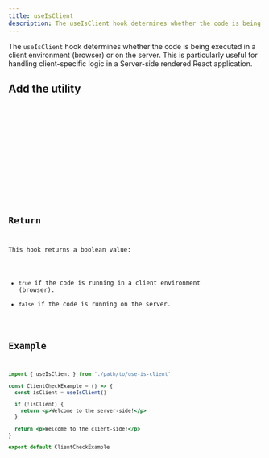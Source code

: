 ```yaml
---
title: useIsClient
description: The useIsClient hook determines whether the code is being executed in a client environment (browser) or on the server. This is particularly useful for handling client-specific logic in a Server-side rendered React application.
---
```


The `useIsClient` hook determines whether the code is being executed in a client environment (browser) or on the server. This is particularly useful for handling client-specific logic in a Server-side rendered React application.

## Add the utility

<Tabs>
  <TabItem label='CLI'>
    <Code code='npx @ivnatsr/ezreact add use-is-client' lang='bash' />
  </TabItem>
  <TabItem label='Code'>
      <Tabs>
        <TabItem label='JavaScript'>
          <UtilityCode lang='js' name='use-is-client' type='hooks' />
        </TabItem>
        <TabItem label='TypeScript'>
          <UtilityCode lang='ts' name='use-is-client' type='hooks' />
        </TabItem>
      </Tabs>
  </TabItem>
</Tabs>

## Return

This hook returns a boolean value:

- `true` if the code is running in a client environment (browser).
- `false` if the code is running on the server.

## Example

```jsx
import { useIsClient } from './path/to/use-is-client'

const ClientCheckExample = () => {
  const isClient = useIsClient()

  if (!isClient) {
    return <p>Welcome to the server-side!</p>
  }

  return <p>Welcome to the client-side!</p>
}

export default ClientCheckExample
```
